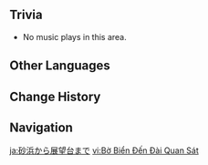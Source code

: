 {{Removed}}
{{Location Infobox
|image        = Coast to Watchtower.png
|type         = Point of Interest
|region       = Mondstadt
|area         = Starfell Valley
|subarea      = 
}}
{{Location Intro|description=}}
<!--
==Points of Interest==
{{Locations by Category Table
|type = Points of Interest
}}
-->
<!--==Quests==
{{Quests by Category List|heo=1}}

==Features==
===Domain===
{{Domains by Category Gallery}}

===Exploration===

===Enemies===

===Local Specialties===

==NPCs==
-->

==Trivia==
* No music plays in this area.

==Other Languages==
{{Other Languages
|en      = Coast to Watchtower
|zhs     = 海岸到瞭望台
|zhs_rm  = Hǎi'àn Dào Liàowàng-tái
|zht     = 海岸到瞭望台
|zht_rm  = Hǎi'àn Dào Liàowàng-tái
|zh_tl   = 
|ja      = 砂浜から展望台まで
|ja_rm   = Sunahama kara Tenboudai made
|ja_tl   = 
|ko      = 해안부터 전망대까지
|ko_tl   = From Coast to Watchtower
|es      = De la costa al observatorio
|es_tl   = From the Coast to the Observatory
|fr      = Côte à Tour de guet
|fr_tl   = Coast to Watchtower
|ru      = Между побережьем и сторожевой башней
|ru_tl   = Between the Coast and Watchtower
|th      = Coast to Watchtower
|vi      = Bờ Biển Đến Đài Quan Sát
|vi_tl   = 
|de      = Küste bis zur Aussichtsplattform
|de_tl   = Coast to the Observation Deck
|id      = Coast to Observatory
|pt      = Da Costa ao Observatório
|pt_tl   = 
|tr      = Sahilden Gözetleme Kulesine
|tr_tl   = Coast to Observation Tower
|it      = Dalla costa alla torre di guardia
|it_tl   = 
}}

==Change History==
{{Change History|1.0}}
<!--
==References==
{{Reflist}}
-->
==Navigation==
{{PoI Navbox|Mondstadt}}

[[ja:砂浜から展望台まで]]
[[vi:Bờ Biển Đến Đài Quan Sát]]